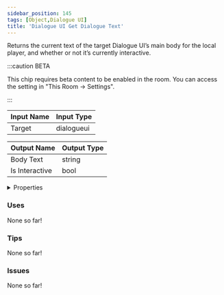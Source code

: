 ```yaml
---
sidebar_position: 145
tags: [Object,Dialogue UI]
title: 'Dialogue UI Get Dialogue Text'
---
```


Returns the current text of the target Dialogue UI’s main body for the local player, and whether or not it’s currently interactive.

:::caution BETA

This chip requires beta content to be enabled in the room. You can access the setting in "This Room -> Settings".

:::


<EsbSvg />

| Input Name | Input Type |
|-----------|-----------|
| Target | dialogueui |

| Output Name | Output Type |
|-----------|-----------|
| Body Text | string |
| Is Interactive | bool |


<details>
  <summary>Properties</summary>
  <div>
    <div>
    <table>
      <thead>
        <tr>
          <th>Is beta required?</th>
          <th>✅</th>
        </tr>
        <tr>
          <th>Is this chip a trolling risk?</th>
          <th>❌</th>
        </tr>
        <tr>
          <th>Is this chip a role assignment risk?</th>
          <th>❌</th>
        </tr>
        <tr>
          <th>Chip UUID</th>
          <th>ecd48cf6-f25a-4650-a120-4bbf05fbfa1c</th>
        </tr>
      </thead>
    </table>
    </div>
  </div>
</details>

### Uses

None so far!

### Tips

None so far!

### Issues

None so far!